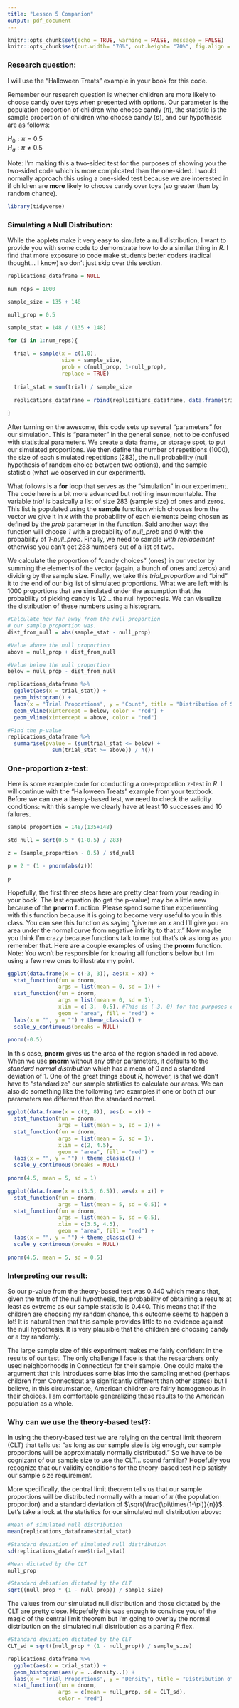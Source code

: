 ```yaml
---
title: "Lesson 5 Companion"
output: pdf_document
---
```


```r
knitr::opts_chunk$set(echo = TRUE, warning = FALSE, message = FALSE)
knitr::opts_chunk$set(out.width= "70%", out.height= "70%", fig.align = "center") 
```

### Research question:

I will use the "Halloween Treats" example in your book for this code.

Remember our research question is whether children are more likely to choose candy over toys when presented with options. Our parameter is the population proportion of children who choose candy ($\pi$), the statistic is the sample proportion of children who choose candy (*p*), and our hypothesis are as follows:

$H_{0}: \pi = 0.5$  
$H_{a}: \pi \neq 0.5$

Note: I'm making this a two-sided test for the purposes of showing you the two-sided code which is more complicated than the one-sided. I would normally approach this using a one-sided test because we are interested in if children are **more** likely to choose candy over toys (so greater than by random chance).

```r
library(tidyverse)
```
### Simulating a Null Distribution:

While the applets make it very easy to simulate a null distribution, I want to provide you with some code to demonstrate how to do a similar thing in *R*. I find that more exposure to code make students better coders (radical thought... I know) so don't just skip over this section. 
```r
replications_dataframe = NULL

num_reps = 1000

sample_size = 135 + 148

null_prop = 0.5

sample_stat = 148 / (135 + 148)

for (i in 1:num_reps){
  
  trial = sample(x = c(1,0), 
                 size = sample_size, 
                 prob = c(null_prop, 1-null_prop), 
                 replace = TRUE)
  
  trial_stat = sum(trial) / sample_size
  
  replications_dataframe = rbind(replications_dataframe, data.frame(trial_stat))
  
}
```
After turning on the awesome, this code sets up several "parameters" for our simulation. This is "parameter" in the general sense, not to be confused with statistical parameters. We create a data frame, or storage spot, to put our simulated proportions. We then define the number of repetitions (1000), the size of each simulated repetitions (283), the null probability (null hypothesis of random choice between two options), and the sample statistic (what we observed in our experiment). 

What follows is a **for** loop that serves as the "simulation" in our experiment. The code here is a bit more advanced but nothing insurmountable. The variable *trial* is basically a list of size 283 (sample size) of ones and zeros. This list is populated using the **sample** function which chooses from the vector we give it in *x* with the probability of each elements being chosen as defined by the *prob* parameter in the function. Said another way: the function will choose *1* with a probability of *null_prob* and *0* with the probability of *1-null_prob*. Finally, we need to sample *with replacement* otherwise you can't get 283 numbers out of a list of two.

We calculate the proportion of "candy choices" (ones) in our vector by summing the elements of the vector (again, a bunch of ones and zeros) and dividing by the sample size. Finally, we take this *trial_proportion* and "bind" it to the end of our big list of simulated proportions. What we are left with is 1000 proportions that are simulated under the assumption that the probability of picking candy is 1/2... the null hypothesis. We can visualize the distribution of these numbers using a histogram.

```r
#Calculate how far away from the null proportion
# our sample proportion was.
dist_from_null = abs(sample_stat - null_prop)

#Value above the null proportion
above = null_prop + dist_from_null

#Value below the null proportion
below = null_prop - dist_from_null

replications_dataframe %>%
  ggplot(aes(x = trial_stat)) +
  geom_histogram() +
  labs(x = "Trial Proportions", y = "Count", title = "Distribution of Simulated Proportions") +
  geom_vline(xintercept = below, color = "red") +
  geom_vline(xintercept = above, color = "red")

#Find the p-value
replications_dataframe %>%
  summarise(pvalue = (sum(trial_stat <= below) + 
              sum(trial_stat >= above)) / n())
```
### One-proportion z-test:

Here is some example code for conducting a one-proportion z-test in *R*. I will continue with the "Halloween Treats" example from your textbook. Before we can use a theory-based test, we need to check the validity conditions: with this sample we clearly have at least 10 successes and 10 failures.
```r
sample_proportion = 148/(135+148)

std_null = sqrt(0.5 * (1-0.5) / 283)

z = (sample_proportion - 0.5) / std_null

p = 2 * (1 - pnorm(abs(z)))

p
```
Hopefully, the first three steps here are pretty clear from your reading in your book. The last equation (to get the p-value) may be a little new because of the **pnorm** function.  Please spend some time experimenting with this function because it is going to become very useful to you in this class. You can see this function as saying "give me an *x* and I'll give you an area under the normal curve from negative infinity to that *x*." Now maybe you think I'm crazy because functions talk to me but that's ok as long as you remember that. Here are a couple examples of using the **pnorm** function. Note: You won't be responsible for knowing all functions below but I'm using a few new ones to illustrate my point.

```r
ggplot(data.frame(x = c(-3, 3)), aes(x = x)) +
  stat_function(fun = dnorm, 
                args = list(mean = 0, sd = 1)) +
  stat_function(fun = dnorm, 
                args = list(mean = 0, sd = 1), 
                xlim = c(-3, -0.5), #This is (-3, 0) for the purposes of plotting.
                geom = "area", fill = "red") +
  labs(x = "", y = "") + theme_classic() +
  scale_y_continuous(breaks = NULL)
       
pnorm(-0.5)
```
In this case, **pnorm** gives us the area of the region shaded in red above. When we use **pnorm** without any other parameters, it defaults to the *standard normal distribution* which has a mean of 0 and a standard deviation of 1. One of the great things about *R*, however, is that we don't have to "standardize" our sample statistics to calculate our areas. We can also do something like the following two examples if one or both of our parameters are different than the standard normal.
```r
ggplot(data.frame(x = c(2, 8)), aes(x = x)) +
  stat_function(fun = dnorm, 
                args = list(mean = 5, sd = 1)) +
  stat_function(fun = dnorm, 
                args = list(mean = 5, sd = 1), 
                xlim = c(2, 4.5),
                geom = "area", fill = "red") +
  labs(x = "", y = "") + theme_classic() +
  scale_y_continuous(breaks = NULL)
       
pnorm(4.5, mean = 5, sd = 1)

ggplot(data.frame(x = c(3.5, 6.5)), aes(x = x)) +
  stat_function(fun = dnorm, 
                args = list(mean = 5, sd = 0.5)) +
  stat_function(fun = dnorm, 
                args = list(mean = 5, sd = 0.5), 
                xlim = c(3.5, 4.5),
                geom = "area", fill = "red") +
  labs(x = "", y = "") + theme_classic() +
  scale_y_continuous(breaks = NULL)
       
pnorm(4.5, mean = 5, sd = 0.5)
```

### Interpreting our result:

So our p-value from the theory-based test was 0.440 which means that, given the truth of the null hypothesis, the probability of obtaining a results at least as extreme as our sample statistic is 0.440. This means that if the children are choosing my random chance, this outcome seems to happen a lot! It is natural then that this sample provides little to no evidence against the null hypothesis. It is very plausible that the children are choosing candy or a toy randomly. 

The large sample size of this experiment makes me fairly confident in the results of our test. The only challenge I face is that the researchers only used neighborhoods in Connecticut for their sample. One could make the argument that this introduces some bias into the sampling method (perhaps children from Connecticut are significantly different than other states) but I believe, in this circumstance, American children are fairly homogeneous in their choices. I am comfortable generalizing these results to the American population as a whole. 

### Why can we use the theory-based test?:

In using the theory-based test we are relying on the central limit theorem (CLT) that tells us: "as long as our sample size is big enough, our sample proportions will be approximately normally distributed." So we have to be cognizant of our sample size to use the CLT... sound familiar? Hopefully you recognize that our validity conditions for the theory-based test help satisfy our sample size requirement.

More specifically, the central limit theorem tells us that our sample proportions will be distributed normally with a mean of $\pi$ (the population proportion) and a standard deviation of $\sqrt{\frac{\pi\times(1-\pi)}{n}}$. Let's take a look at the statistics for our simulated null distribution above:

```r
#Mean of simulated null distribution
mean(replications_dataframe$trial_stat)

#Standard deviation of simulated null distribution
sd(replications_dataframe$trial_stat)

#Mean dictated by the CLT
null_prop

#Standard debiation dictated by the CLT
sqrt((null_prop * (1 - null_prop)) / sample_size)

```

The values from our simulated null distribution and those dictated by the CLT are pretty close. Hopefully this was enough to convince you of the magic of the central limit theorem but I'm going to overlay the normal distribution on the simulated null distribution as a parting *R* flex.
```r
#Standard deviation dictated by the CLT
CLT_sd = sqrt((null_prop * (1 - null_prop)) / sample_size)

replications_dataframe %>%
  ggplot(aes(x = trial_stat)) +
  geom_histogram(aes(y = ..density..)) +
  labs(x = "Trial Proportions", y = "Density", title = "Distribution of Simulated Proportions") +
  stat_function(fun = dnorm,
                args = c(mean = null_prop, sd = CLT_sd),
                color = "red")
```
